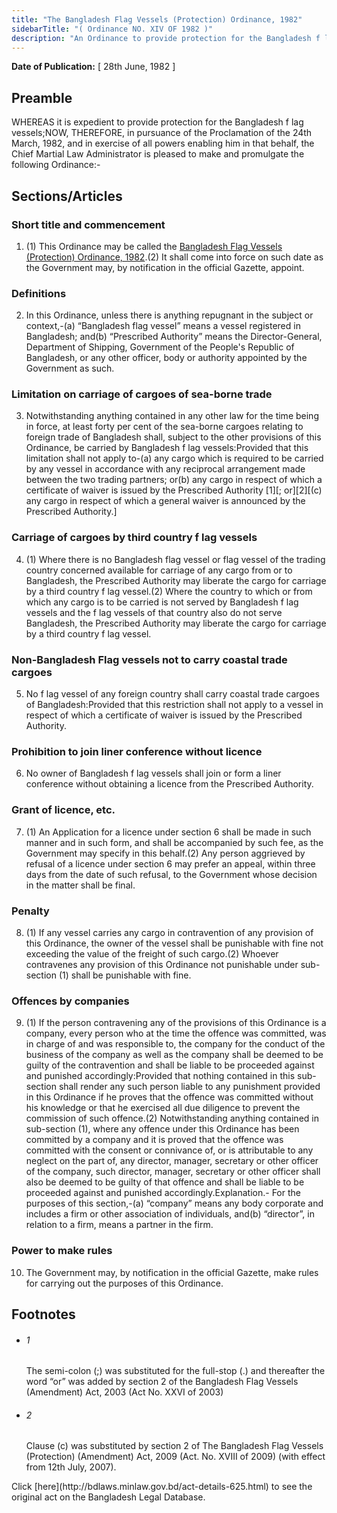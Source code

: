 ```yaml
---
title: "The Bangladesh Flag Vessels (Protection) Ordinance, 1982"
sidebarTitle: "( Ordinance NO. XIV OF 1982 )"
description: "An Ordinance to provide protection for the Bangladesh f lag vessels."
---
```


**Date of Publication:** [ 28th June, 1982 ]

## Preamble

WHEREAS it is expedient to provide protection for the Bangladesh f lag vessels;NOW, THEREFORE, in pursuance of the Proclamation of the 24th March, 1982, and in exercise of all powers enabling him in that behalf, the Chief Martial Law Administrator is pleased to make and promulgate the following Ordinance:-

## Sections/Articles

### Short title and commencement

1. (1) This Ordinance may be called the [Bangladesh Flag Vessels (Protection) Ordinance, 1982](/laws/volume-23/act-625 "Bangladesh Flag Vessels (Protection) Ordinance, 1982").(2) It shall come into force on such date as the Government may, by notification in the official Gazette, appoint.

### Definitions

2. In this Ordinance, unless there is anything repugnant in the subject or context,-(a) “Bangladesh flag vessel” means a vessel registered in Bangladesh; and(b) “Prescribed Authority” means the Director-General, Department of Shipping, Government of the People's Republic of Bangladesh, or any other officer, body or authority appointed by the Government as such.

### Limitation on carriage of cargoes of sea-borne trade

3. Notwithstanding anything contained in any other law for the time being in force, at least forty per cent of the sea-borne cargoes relating to foreign trade of Bangladesh shall, subject to the other provisions of this Ordinance, be carried by Bangladesh f lag vessels:Provided that this limitation shall not apply to-(a) any cargo which is required to be carried by any vessel in accordance with any reciprocal arrangement made between the two trading partners; or(b) any cargo in respect of which a certificate of waiver is issued by the Prescribed Authority [1][; or][2][(c) any cargo in respect of which a general waiver is announced by the Prescribed Authority.]

### Carriage of cargoes by third country f lag vessels

4. (1) Where there is no Bangladesh flag vessel or flag vessel of the trading country concerned available for carriage of any cargo from or to Bangladesh, the Prescribed Authority may liberate the cargo for carriage by a third country f lag vessel.(2) Where the country to which or from which any cargo is to be carried is not served by Bangladesh f lag vessels and the f lag vessels of that country also do not serve Bangladesh, the Prescribed Authority may liberate the cargo for carriage by a third country f lag vessel.

### Non-Bangladesh Flag vessels not to carry coastal trade cargoes

5. No f lag vessel of any foreign country shall carry coastal trade cargoes of Bangladesh:Provided that this restriction shall not apply to a vessel in respect of which a certificate of waiver is issued by the Prescribed Authority.

### Prohibition to join liner conference without licence

6. No owner of Bangladesh f lag vessels shall join or form a liner conference without obtaining a licence from the Prescribed Authority.

### Grant of licence, etc.

7. (1) An Application for a licence under section 6 shall be made in such manner and in such form, and shall be accompanied by such fee, as the Government may specify in this behalf.(2) Any person aggrieved by refusal of a licence under section 6 may prefer an appeal, within three days from the date of such refusal, to the Government whose decision in the matter shall be final.

### Penalty

8. (1) If any vessel carries any cargo in contravention of any provision of this Ordinance, the owner of the vessel shall be punishable with fine not exceeding the value of the freight of such cargo.(2) Whoever contravenes any provision of this Ordinance not punishable under sub-section (1) shall be punishable with fine.

### Offences by companies

9. (1) If the person contravening any of the provisions of this Ordinance is a company, every person who at the time the offence was committed, was in charge of and was responsible to, the company for the conduct of the business of the company as well as the company shall be deemed to be guilty of the contravention and shall be liable to be proceeded against and punished accordingly:Provided that nothing contained in this sub-section shall render any such person liable to any punishment provided in this Ordinance if he proves that the offence was committed without his knowledge or that he exercised all due diligence to prevent the commission of such offence.(2) Notwithstanding anything contained in sub-section (1), where any offence under this Ordinance has been committed by a company and it is proved that the offence was committed with the consent or connivance of, or is attributable to any neglect on the part of, any director, manager, secretary or other officer of the company, such director, manager, secretary or other officer shall also be deemed to be guilty of that offence and shall be liable to be proceeded against and punished accordingly.Explanation.- For the purposes of this section,-(a) “company” means any body corporate and includes a firm or other association of individuals, and(b) “director”, in relation to a firm, means a partner in the firm.

### Power to make rules

10. The Government may, by notification in the official Gazette, make rules for carrying out the purposes of this Ordinance.

## Footnotes

- ###### 1

  The semi-colon (;) was substituted for the full-stop (.) and thereafter the word “or” was added by section 2 of the Bangladesh Flag Vessels (Amendment) Act, 2003 (Act No. XXVI of 2003)

- ###### 2

  Clause (c) was substituted by section 2 of The Bangladesh Flag Vessels (Protection) (Amendment) Act, 2009 (Act. No. XVIII of 2009) (with effect from 12th July, 2007).

<Note>
  Click [here](http://bdlaws.minlaw.gov.bd/act-details-625.html) to see the original act on the Bangladesh Legal Database.
</Note>
